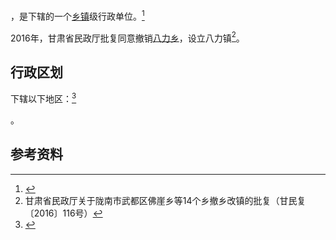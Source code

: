 {{中国乡级行政区|62/12/23/205/000}}

'''{{PAGENAMEBASE}}'''，是{{PRC admin/fullname|62/12/23/205/000|3}}下辖的一个[[乡镇|乡镇]]级行政单位。<ref>{{PRC admin/ref sgc|{{PRC admin/parent|62/12/23/205/000}}}}</ref>

2016年，甘肃省民政厅批复同意撤销[[八力乡|八力乡]]，设立八力镇<ref>甘肃省民政厅关于陇南市武都区佛崖乡等14个乡撤乡改镇的批复（甘民复〔2016〕116号）</ref>。

== 行政区划 ==

{{PAGENAMEBASE}}下辖以下地区：<ref>{{PRC admin/ref sgc|62/12/23/205/000}}</ref>

{{PRC admin/children|62/12/23/205/000}}。

== 参考资料 ==

{{reflist}}

{{行政区划小作品}}
{{PRC admin/navcat|62/12/23/205/000}}